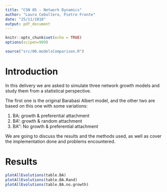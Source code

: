 ```yaml
---
title: "CSN 05 - Network Dynamics"
author: "Laura Cebollero, Pietro Fronte"
date: "25/11/2018"
output: pdf_document
---
```


```r
knitr::opts_chunk$set(echo = TRUE)
options(scipen=999)
```

```r
source("src/00.modelsComparison.R")
```
# Introduction

In this delivery we are asked to simulate three network growth models and study them from a statistical perspective. 

The first one is the original Barabasi Albert model, and the other two are based on this one with some variations:

1. BA: growth & preferential attachment
2. BA': growth & random attachment
3. BA'': No growth & preferential attachment

We are going to discuss the results and the methods used, as well as cover the implementation done and problems encountered.


# Results

```r
plotAllEvolutions(table.BA)
plotAllEvolutions(table.BA.Rand)
plotAllEvolutions(table.BA.no.growth)
```

